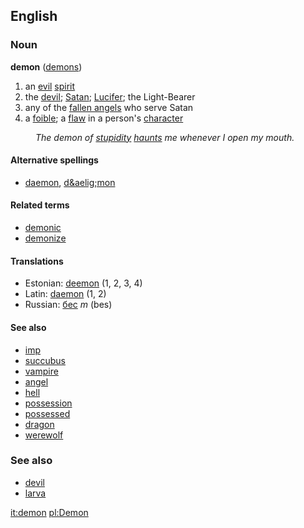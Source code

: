 ==English==
===Noun===
'''demon''' ([[demons]])

# an [[evil]] [[spirit]]
# the [[devil]]; [[Satan]]; [[Lucifer]]; the Light-Bearer
# any of the [[fallen angel]]s who serve Satan
# a [[foible]]; a [[flaw]] in a person's [[character]]
: ''The demon of [[stupidity]] [[haunt]]s me whenever I open my mouth.''

====Alternative spellings====
*[[daemon]], [[d&aelig;mon]]

====Related terms====
*[[demonic]]
*[[demonize]]

====Translations====
*Estonian: [[deemon]] (1, 2, 3, 4)
*Latin: [[daemon]] (1, 2)
*Russian: [[бес]] ''m'' (bes)

====See also====
*[[imp]]
*[[succubus]]
*[[vampire]]
*[[angel]]
*[[hell]]
*[[possession]]
*[[possessed]]
*[[dragon]]
*[[werewolf]]

===See also===
*[[devil]]
*[[larva]]

[[it:demon]]
[[pl:Demon]]